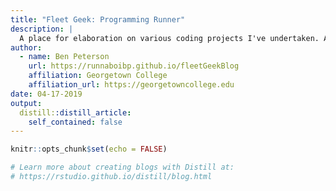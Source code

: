 ```yaml
---
title: "Fleet Geek: Programming Runner"
description: |
  A place for elaboration on various coding projects I've undertaken. Also I like running.
author:
  - name: Ben Peterson
    url: https://runnaboibp.github.io/fleetGeekBlog
    affiliation: Georgetown College
    affiliation_url: https://georgetowncollege.edu
date: 04-17-2019
output:
  distill::distill_article:
    self_contained: false
---
```


```r
knitr::opts_chunk$set(echo = FALSE)

# Learn more about creating blogs with Distill at:
# https://rstudio.github.io/distill/blog.html

```



